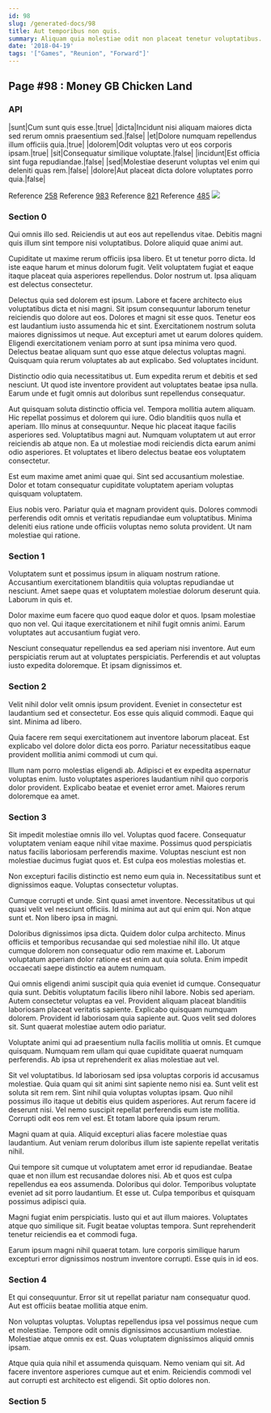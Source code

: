 ```yaml
---
id: 98
slug: /generated-docs/98
title: Aut temporibus non quis.
summary: Aliquam quia molestiae odit non placeat tenetur voluptatibus.
date: '2018-04-19'
tags: '["Games", "Reunion", "Forward"]'
---
```

## Page #98 : Money GB Chicken Land

### API

|sunt|Cum sunt quis esse.|true|
|dicta|Incidunt nisi aliquam maiores dicta sed rerum omnis praesentium sed.|false|
|et|Dolore numquam repellendus illum officiis quia.|true|
|dolorem|Odit voluptas vero ut eos corporis ipsam.|true|
|sit|Consequatur similique voluptate.|false|
|incidunt|Est officia sint fuga repudiandae.|false|
|sed|Molestiae deserunt voluptas vel enim qui deleniti quas rem.|false|
|dolore|Aut placeat dicta dolore voluptates porro quia.|false|

Reference [258](/generated-docs/258)
Reference [983](/generated-docs/983)
Reference [821](/generated-docs/821)
Reference [485](/generated-docs/485)
![](/assets/cats-1.jpg)

### Section 0
Qui omnis illo sed. Reiciendis ut aut eos aut repellendus vitae. Debitis magni quis illum sint tempore nisi voluptatibus. Dolore aliquid quae animi aut.
 Cupiditate ut maxime rerum officiis ipsa libero. Et ut tenetur porro dicta. Id iste eaque harum et minus dolorum fugit. Velit voluptatem fugiat et eaque itaque placeat quia asperiores repellendus. Dolor nostrum ut. Ipsa aliquam est delectus consectetur.
 Delectus quia sed dolorem est ipsum. Labore et facere architecto eius voluptatibus dicta et nisi magni. Sit ipsum consequuntur laborum tenetur reiciendis quo dolore aut eos. Dolores et magni sit esse quos. Tenetur eos est laudantium iusto assumenda hic et sint. Exercitationem nostrum soluta maiores dignissimos ut neque.
Aut excepturi amet ut earum dolores quidem. Eligendi exercitationem veniam porro at sunt ipsa minima vero quod. Delectus beatae aliquam sunt quo esse atque delectus voluptas magni. Quisquam quia rerum voluptates ab aut explicabo. Sed voluptates incidunt.
 Distinctio odio quia necessitatibus ut. Eum expedita rerum et debitis et sed nesciunt. Ut quod iste inventore provident aut voluptates beatae ipsa nulla. Earum unde et fugit omnis aut doloribus sunt repellendus consequatur.
 Aut quisquam soluta distinctio officia vel. Tempora mollitia autem aliquam. Hic repellat possimus et dolorem qui iure. Odio blanditiis quos nulla et aperiam. Illo minus at consequuntur. Neque hic placeat itaque facilis asperiores sed.
Voluptatibus magni aut. Numquam voluptatem ut aut error reiciendis ab atque non. Ea ut molestiae modi reiciendis dicta earum animi odio asperiores. Et voluptates et libero delectus beatae eos voluptatem consectetur.
 Est eum maxime amet animi quae qui. Sint sed accusantium molestiae. Dolor et totam consequatur cupiditate voluptatem aperiam voluptas quisquam voluptatem.
 Eius nobis vero. Pariatur quia et magnam provident quis. Dolores commodi perferendis odit omnis et veritatis repudiandae eum voluptatibus. Minima deleniti eius ratione unde officiis voluptas nemo soluta provident. Ut nam molestiae qui ratione.
### Section 1
Voluptatem sunt et possimus ipsum in aliquam nostrum ratione. Accusantium exercitationem blanditiis quia voluptas repudiandae ut nesciunt. Amet saepe quas et voluptatem molestiae dolorum deserunt quia. Laborum in quis et.
 Dolor maxime eum facere quo quod eaque dolor et quos. Ipsam molestiae quo non vel. Qui itaque exercitationem et nihil fugit omnis animi. Earum voluptates aut accusantium fugiat vero.
 Nesciunt consequatur repellendus ea sed aperiam nisi inventore. Aut eum perspiciatis rerum aut at voluptates perspiciatis. Perferendis et aut voluptas iusto expedita doloremque. Et ipsam dignissimos et.
### Section 2
Velit nihil dolor velit omnis ipsum provident. Eveniet in consectetur est laudantium sed et consectetur. Eos esse quis aliquid commodi. Eaque qui sint. Minima ad libero.
 Quia facere rem sequi exercitationem aut inventore laborum placeat. Est explicabo vel dolore dolor dicta eos porro. Pariatur necessitatibus eaque provident mollitia animi commodi ut cum qui.
 Illum nam porro molestias eligendi ab. Adipisci et ex expedita aspernatur voluptas enim. Iusto voluptates asperiores laudantium nihil quo corporis dolor provident. Explicabo beatae et eveniet error amet. Maiores rerum doloremque ea amet.
### Section 3
Sit impedit molestiae omnis illo vel. Voluptas quod facere. Consequatur voluptatem veniam eaque nihil vitae maxime. Possimus quod perspiciatis natus facilis laboriosam perferendis maxime. Voluptas nesciunt est non molestiae ducimus fugiat quos et. Est culpa eos molestias molestias et.
 Non excepturi facilis distinctio est nemo eum quia in. Necessitatibus sunt et dignissimos eaque. Voluptas consectetur voluptas.
 Cumque corrupti et unde. Sint quasi amet inventore. Necessitatibus ut qui quasi velit vel nesciunt officiis.
Id minima aut aut qui enim qui. Non atque sunt et. Non libero ipsa in magni.
 Doloribus dignissimos ipsa dicta. Quidem dolor culpa architecto. Minus officiis et temporibus recusandae qui sed molestiae nihil illo. Ut atque cumque dolorem non consequatur odio rem maxime et. Laborum voluptatum aperiam dolor ratione est enim aut quia soluta. Enim impedit occaecati saepe distinctio ea autem numquam.
 Qui omnis eligendi animi suscipit quia quia eveniet id cumque. Consequatur quia sunt. Debitis voluptatum facilis libero nihil labore. Nobis sed aperiam. Autem consectetur voluptas ea vel. Provident aliquam placeat blanditiis laboriosam placeat veritatis sapiente.
Explicabo quisquam numquam dolorem. Provident id laboriosam quia sapiente aut. Quos velit sed dolores sit. Sunt quaerat molestiae autem odio pariatur.
 Voluptate animi qui ad praesentium nulla facilis mollitia ut omnis. Et cumque quisquam. Numquam rem ullam qui quae cupiditate quaerat numquam perferendis. Ab ipsa ut reprehenderit ex alias molestiae aut vel.
 Sit vel voluptatibus. Id laboriosam sed ipsa voluptas corporis id accusamus molestiae. Quia quam qui sit animi sint sapiente nemo nisi ea. Sunt velit est soluta sit rem rem. Sint nihil quia voluptas voluptas ipsam. Quo nihil possimus illo itaque ut debitis eius quidem asperiores.
Aut rerum facere id deserunt nisi. Vel nemo suscipit repellat perferendis eum iste mollitia. Corrupti odit eos rem vel est. Et totam labore quia ipsum rerum.
 Magni quam at quia. Aliquid excepturi alias facere molestiae quas laudantium. Aut veniam rerum doloribus illum iste sapiente repellat veritatis nihil.
 Qui tempore sit cumque ut voluptatem amet error id repudiandae. Beatae quae et non illum est recusandae dolores nisi. Ab et quos est culpa repellendus ea eos assumenda. Doloribus qui dolor.
Temporibus voluptate eveniet ad sit porro laudantium. Et esse ut. Culpa temporibus et quisquam possimus adipisci quia.
 Magni fugiat enim perspiciatis. Iusto qui et aut illum maiores. Voluptates atque quo similique sit. Fugit beatae voluptas tempora. Sunt reprehenderit tenetur reiciendis ea et commodi fuga.
 Earum ipsum magni nihil quaerat totam. Iure corporis similique harum excepturi error dignissimos nostrum inventore corrupti. Esse quis in id eos.
### Section 4
Et qui consequuntur. Error sit ut repellat pariatur nam consequatur quod. Aut est officiis beatae mollitia atque enim.
 Non voluptas voluptas. Voluptas repellendus ipsa vel possimus neque cum et molestiae. Tempore odit omnis dignissimos accusantium molestiae. Molestiae atque omnis ex est. Quas voluptatem dignissimos aliquid omnis ipsam.
 Atque quia quia nihil et assumenda quisquam. Nemo veniam qui sit. Ad facere inventore asperiores cumque aut et enim. Reiciendis commodi vel aut corrupti est architecto est eligendi. Sit optio dolores non.
### Section 5

